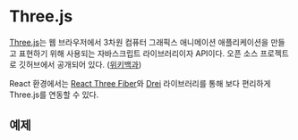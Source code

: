 
# Three.js

[Three.js](https://threejs.org/)는 웹 브라우저에서 3차원 컴퓨터 그래픽스 애니메이션 애플리케이션을 만들고 표현하기 위해 사용되는
자바스크립트 라이브러리이자 API이다. 오픈 소스 프로젝트로 깃허브에서 공개되어 있다. ([위키백과](https://ko.wikipedia.org/wiki/Three.js))

React 환경에서는 [React Three Fiber](https://docs.pmnd.rs/react-three-fiber/getting-started/introduction)와
[Drei](https://github.com/pmndrs/drei#readme) 라이브러리를 통해 보다 편리하게 Three.js를 연동할 수 있다.

## 예제

<MyPortfolio id="three-js" />
